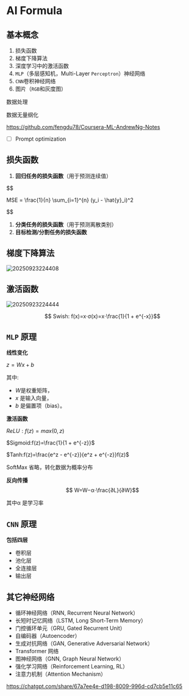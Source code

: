 # AI Formula

## 基本概念

1. 损失函数
2. 梯度下降算法
3. 深度学习中的激活函数
4. `MLP`（多层感知机，Multi-Layer `Perceptron`）神经网络
5. `CNN`卷积神经网络
6. 图片（`RGB`和灰度图）

数据处理

数据无量纲化

https://github.com/fengdu78/Coursera-ML-AndrewNg-Notes

- [ ]  Prompt optimization


## 损失函数

1. **回归任务的损失函数**（用于预测连续值）

$$

MSE = \frac{1}{n} \sum_{i=1}^{n} (y_i - \hat{y}_i)^2

$$

1. **分类任务的损失函数**（用于预测离散类别）
2. **目标检测/分割任务的损失函数**

## 梯度下降算法

![20250923224408](https://s2.loli.net/2025/09/23/XrHBGJgT4PtVpRn.png)

## **激活函数**

![20250923224444](https://s2.loli.net/2025/09/23/v359tc2lEYnyF8k.png)

$$
Swish: f(x)=x⋅σ(x)=x⋅\frac{1}{1 + e^{-x}}​
$$

## `MLP` 原理

**线性变化** 

$z=Wx+b$

其中:

- $W$是权重矩阵，
- $x$ 是输入向量，
- $b$ 是偏置项（bias）。

**激活函数**

$ReLU:f(z)=max⁡(0,z)$

$Sigmoid:f(z)=\frac{1}{1 + e^{-z}}$

$Tanh:f(z)=\frac{e^z - e^{-z}}{e^z + e^{-z}}f(z)$

SoftMax 省略，转化数据为概率分布

**反向传播**
$$
W=W−α⋅\frac{∂L}{∂W}​
$$

其中α 是学习率

## `CNN` 原理

**包括四层**

- 卷积层
- 池化层
- 全连接层
- 输出层

## 其它神经网络

- 循环神经网络（RNN, Recurrent Neural Network）
- 长短时记忆网络（LSTM, Long Short-Term Memory）
- 门控循环单元（GRU, Gated Recurrent Unit）
- 自编码器（Autoencoder）
- 生成对抗网络（GAN, Generative Adversarial Network）
- Transformer 网络
- 图神经网络（GNN, Graph Neural Network）
- 强化学习网络（Reinforcement Learning, RL）
- 注意力机制（Attention Mechanism）

https://chatgpt.com/share/67a7ee4e-d198-8009-996d-cd7cb5e11c65



<TailProtocal />
